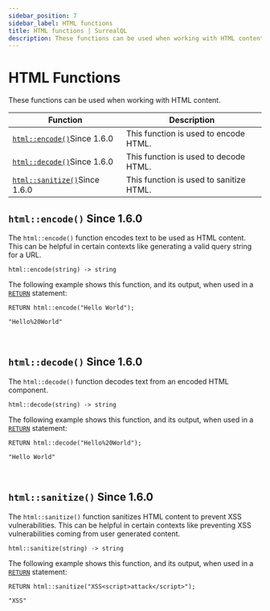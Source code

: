 ```yaml
---
sidebar_position: 7
sidebar_label: HTML functions
title: HTML functions | SurrealQL
description: These functions can be used when working with HTML content.
---
```


# HTML Functions

These functions can be used when working with HTML content.

<table>
  <thead>
    <tr>
      <th scope="col">Function</th>
      <th scope="col">Description</th>
    </tr>
  </thead>
  <tbody>
    <tr>
      <td scope="row" data-label="Function"><a href="#htmlencode"><code>html::encode()</code></a><l className='purple'>Since 1.6.0</l></td>
      <td scope="row" data-label="Description"> This function is used to encode HTML. </td>
    </tr>
    <tr>
      <td scope="row" data-label="Function"><a href="#htmldecode"><code>html::decode()</code></a><l className='purple'>Since 1.6.0</l></td>
      <td scope="row" data-label="Description">This function is used to decode HTML.</td>
    </tr>
    <tr>
      <td scope="row" data-label="Function"><a href="#htmlsanitize"><code>html::sanitize()</code></a><l className='purple'>Since 1.6.0</l></td>
      <td scope="row" data-label="Description">This function is used to sanitize HTML.</td>
    </tr>
  </tbody>
</table>

## `html::encode()` <l className='purple'>Since 1.6.0</l>

The `html::encode()` function encodes text to be used as HTML content.
This can be helpful in certain contexts like generating a valid query string for a URL.

```surql title="API DEFINITION"
html::encode(string) -> string
```
The following example shows this function, and its output, when used in a [`RETURN`](/docs/surrealdb/surrealql/statements/return) statement:

```surql
RETURN html::encode("Hello World");

"Hello%20World"
```

<br />

## `html::decode()` <l className='purple'>Since 1.6.0</l>

The `html::decode()` function decodes text from an encoded HTML component.

```surql title="API DEFINITION"
html::decode(string) -> string
```
The following example shows this function, and its output, when used in a [`RETURN`](/docs/surrealdb/surrealql/statements/return) statement:

```surql
RETURN html::decode("Hello%20World");

"Hello World"
```

<br />

## `html::sanitize()` <l className='purple'>Since 1.6.0</l>

The `html::sanitize()` function sanitizes HTML content to prevent XSS vulnerabilities.
This can be helpful in certain contexts like preventing XSS vulnerabilities coming from user generated content.

```surql title="API DEFINITION"
html::sanitize(string) -> string
```
The following example shows this function, and its output, when used in a [`RETURN`](/docs/surrealdb/surrealql/statements/return) statement:

```surql
RETURN html::sanitize("XSS<script>attack</script>");

"XSS"
```

<br /><br />